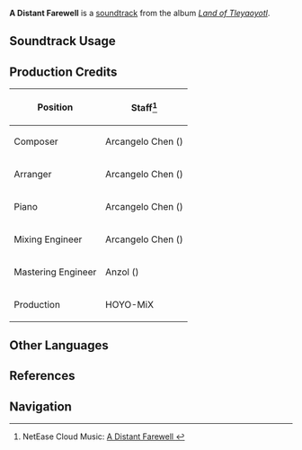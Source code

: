 {{Soundtrack Infobox
|image          = Land of Tleyaoyotl.png
|album          = Land of Tleyaoyotl
|disc           = 1
|number         = 35
|featured       = 
|featured2      = 
|featured3      = 
|featured_disc  = 
|featured_disc2 = 
|featured_disc3 = 
|youtube_id     = O9wsQJhQePM
|spotify_id     = 62xRtzGXcCSD40eDPIruCu
|previous       = Introduction to a Little Friend
|next           = Chasing Flames Like Strings
}}
'''A Distant Farewell''' is a [[soundtrack]] from the album ''[[Land of Tleyaoyotl]]''.

==Soundtrack Usage==
{{Soundtrack Usage
|location          = Ruins of the Sage of the Stolen Flame
|quest             = 
|domain            = 
|eventgameplay     = 
|special_displayed = 
|special           = 
|teapot            = 
|mediaoriginal     =
}}
<!--
==Other Arrangements==
{{Files by Category Gallery|Media Using an Unreleased Arrangement of {{subst:#titleparts:{{subst:PAGENAME}}}} Soundtrack}}
-->
==Production Credits==
{| class="wikitable"
! Position
! Staff<ref>NetEase Cloud Music: [https://music.163.com/#/song?id=2635292789 A Distant Farewell {{zh|绵远的诀别}}]</ref>
|-
! Composer
| Arcangelo Chen ({{zh|陈子敏}})
|-
! Arranger
| Arcangelo Chen ({{zh|陈子敏}})
|-
! Piano
| Arcangelo Chen ({{zh|陈子敏}})
|-
! Mixing Engineer
| Arcangelo Chen ({{zh|陈子敏}})
|-
! Mastering Engineer
| Anzol ({{zh|鸦雀有声}})
|-
! Production
| HOYO-MiX
|}

<!--
==Gallery==
<gallery>
</gallery>

==Trivia==
-->
==Other Languages==
{{Other Languages
|en       = A Distant Farewell
|zhs      = 
|zhs_rm   = 
|zht      = 
|zht_rm   = 
|zh_tl    = 
|ja       = 久遠の別れ
|ja_rm    = Kuon no Wakare
|ja_tl    = An Eternal Farewell
}}

==References==
{{Reflist}}

==Navigation==
{{Soundtrack Navbox|Land of Tleyaoyotl}}